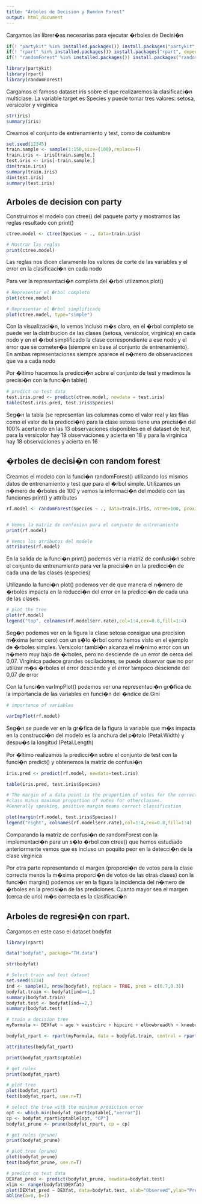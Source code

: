 ---
title: "Árboles de Decision y Ramdon Forest"
output: html_document
---

Cargamos las librer�as necesarias para ejecutar �rboles de Decisi�n
```{r}
if(! "partykit" %in% installed.packages()) install.packages("partykit", depend = TRUE)
if(! "rpart" %in% installed.packages()) install.packages("rpart", depend = TRUE)
if(! "randomForest" %in% installed.packages()) install.packages("randomForest", depend = TRUE)

library(partykit)
library(rpart)
library(randomForest)

```


Cargamos el famoso dataset iris sobre el que realizaremos la clasificaci�n multiclase. La variable target es Species y puede tomar tres valores: setosa, versicolor y virginica 
```{r}
str(iris)
summary(iris)

```


Creamos el conjunto de entrenamiento y test, como de costumbre
```{r}

set.seed(12345)
train.sample <- sample(1:150,size=(100),replace=F)
train.iris <- iris[train.sample,]
test.iris <- iris[-train.sample,]
dim(train.iris)
summary(train.iris)
dim(test.iris)
summary(test.iris)

```


Arboles de decision con party
------------------------
Construimos el modelo con ctree() del paquete party  y mostramos las reglas resultado con print()
```{r}

ctree.model <- ctree(Species ~ ., data=train.iris)

# Mostrar las reglas
print(ctree.model)

```
Las reglas nos dicen claramente los valores de corte de las variables y el error en la clasificaci�n en cada nodo


Para ver la representaci�n completa del �rbol utiizamos plot()
```{r}

# Representar el �rbol completo
plot(ctree.model)

# Representar el �rbol simplificado
plot(ctree.model, type="simple")

```
Con la visualizaci�n, lo vemos incluso m�s claro, en el �rbol completo se puede ver la distribucion de las clases (setosa, versicolor, virginica) en cada nodo y en el �rbol simplificado la clase correspondiente a ese nodo y el error que se cometer�a (siempre en base al conjunto de entrenamiento). En ambas representaciones siempre aparece el n�mero de observaciones que va a cada nodo

Por �ltimo hacemos la predicci�n sobre el conjunto de test y medimos la precisi�n con la funci�n table()
```{r}

# predict on test data
test.iris.pred <- predict(ctree.model, newdata = test.iris)
table(test.iris.pred, test.iris$Species)

```
Seg�n la tabla (se representan las columnas como el valor real y las filas como el valor de la predicci�n) para la clase setosa tiene una precisi�n del 100% acertando en las 13 observaciones disponibles en el dataset de test, para la versicolor hay 19 observaciones y acierta en 18 y para la virginica hay 18 observaciones y acierta en 16


�rboles de decisi�n con random forest
--------------------------------
Creamos el modelo con la funci�n randomForest() utilizando los mismos datos de entrenamiento y test que para el �rbol simple. Utilizamos un n�mero de �rboles de 100 y vemos la informaci�n del modelo con las funciones print() y attributes
```{r fig.width=7, fig.height=6}

rf.model <- randomForest(Species ~ ., data=train.iris, ntree=100, proximity=TRUE)


# Vemos la matriz de confusion para el conjunto de entrenamiento
print(rf.model)

# Vemos los atributos del modelo
attributes(rf.model)

```
En la salida de la funci�n print() podemos ver la matriz de confusi�n sobre el conjunto de entrenamiento para ver la precisi�n en la predicci�n de cada una de las clases (especies)


Utilizando la funci�n plot() podemos ver de que manera el n�mero de �rboles impacta en la reducci�n del error en la predicci�n de cada una de las clases.
```{r}

# plot the tree
plot(rf.model)
legend("top", colnames(rf.model$err.rate),col=1:4,cex=0.8,fill=1:4)

```

Seg�n podemos ver en la figura la clase setosa consigue una precision m�xima (error cero) con un s�lo �rbol como hemos visto en el ejemplo de �rboles simples. Versicolor tambi�n alcanza el m�nimo error con un n�mero muy bajo de �rboles, pero no desciende de un error de cerca del 0,07. Virginica padece grandes oscilaciones, se puede observar que no por utilizar m�s �rboles el error desciende y el error tampoco desciende del 0,07 de error

Con la funci�n varImpPlot() podemos ver una representaci�n gr�fica de la importancia de las variables en funci�n del �ndice de Gini
```{r}

# importance of variables

varImpPlot(rf.model)

```

Seg�n se puede ver en la gr�fica de la figura la variable que m�s impacta en la construcci�n del modelo es la anchura del p�talo (Petal.Width) y despu�s la longitud (Petal.Length)


Por �ltimo realizamos la predicci�n sobre el conjunto de test con la funci�n predict() y obtenemos la matriz de confusi�n

```{r}

iris.pred <- predict(rf.model, newdata=test.iris)

table(iris.pred, test.iris$Species)

# The margin of a data point is the proportion of votes for the correct 
#class minus maximum proportion of votes for otherclasses. 
#Generally speaking, positive margin means correct classification

plot(margin(rf.model, test.iris$Species))
legend("right", colnames(rf.model$err.rate),col=1:4,cex=0.8,fill=1:4)

```

Comparando la matriz de confusi�n de randomForest con la implementaci�n para un s�lo �rbol con ctree() que hemos estudiado anteriormente vemos que es incluso un poquito peor en la detecci�n de la clase virginica

Por otra parte representando el margen (proporci�n de votos para la clase correcta menos la m�xima proporci�n de votos de las otras clases) con la funci�n margin() podemos ver en la figura la incidencia del n�mero de �rboles en la precisi�n de las prediciones. Cuanto mayor sea el margen (cerca de uno) m�s correcta es la clasificaci�n



Arboles de regresi�n con rpart.
------------------------

Cargamos en este caso el dataset bodyfat
```{r fig.width=10, fig.height=6}
library(rpart)

data("bodyfat", package="TH.data")

str(bodyfat)

# Select train and test dataset
set.seed(1234)
ind <- sample(2, nrow(bodyfat), replace = TRUE, prob = c(0.7,0.3))
bodyfat.train <- bodyfat[ind==1,]
summary(bodyfat.train)
bodyfat.test <- bodyfat[ind==2,]
summary(bodyfat.test)

# train a decision tree
myFormula <- DEXfat ~ age + waistcirc + hipcirc + elbowbreadth + kneebreadth

bodyfat_rpart <- rpart(myFormula, data = bodyfat.train, control = rpart.control(minsplit = 10))

attributes(bodyfat_rpart)

print(bodyfat_rpart$cptable)

# get rules
print(bodyfat_rpart)

# plot tree
plot(bodyfat_rpart)
text(bodyfat_rpart, use.n=T)

# select the tree with the minimum prediction error
opt <- which.min(bodyfat_rpart$cptable[,"xerror"])
cp <- bodyfat_rpart$cptable[opt, "CP"]
bodyfat_prune <- prune(bodyfat_rpart, cp = cp)

# get rules (prune)
print(bodyfat_prune)

# plot tree (prune)
plot(bodyfat_prune)
text(bodyfat_prune, use.n=T)

# predict on test data
DEXfat_pred <- predict(bodyfat_prune, newdata=bodyfat.test)
xlim <- range(bodyfat$DEXfat)
plot(DEXfat_pred ~ DEXfat, data=bodyfat.test, xlab="Observed",ylab="Predicted", ylim=xlim, xlim=xlim)
abline(a=0, b=1)


```